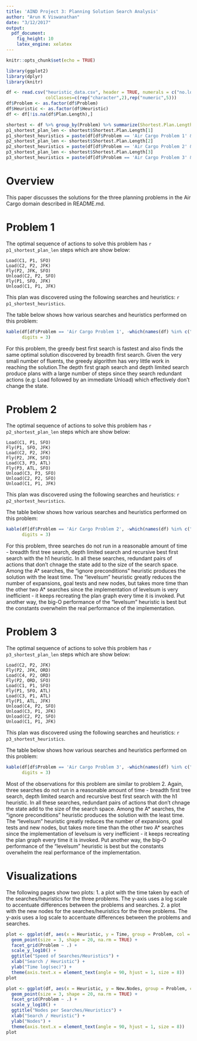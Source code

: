 ```yaml
---
title: 'AIND Project 3: Planning Solution Search Analysis'
author: "Arun K Viswanathan"
date: "3/12/2017"
output:
  pdf_document:
    fig_height: 10
    latex_engine: xelatex
---
```


```r
knitr::opts_chunk$set(echo = TRUE)
```

```r
library(ggplot2)
library(dplyr)
library(knitr)
```

```r
df <- read.csv("heuristic_data.csv", header = TRUE, numerals = c("no.loss"),
               colClasses=c(rep("character",2),rep("numeric",5)))
df$Problem <- as.factor(df$Problem)
df$Heuristic <- as.factor(df$Heuristic)
df <- df[!is.na(df$Plan.Length),]

shortest <- df %>% group_by(Problem) %>% summarize(Shortest.Plan.Length=min(Plan.Length))
p1_shortest_plan_len <- shortest$Shortest.Plan.Length[1]
p1_shortest_heuristics = paste(df[df$Problem == 'Air Cargo Problem 1' & df$Plan.Length == p1_shortest_plan_len,]$Heuristic, collapse = ', ')
p2_shortest_plan_len <- shortest$Shortest.Plan.Length[2]
p2_shortest_heuristics = paste(df[df$Problem == 'Air Cargo Problem 2' & df$Plan.Length == p2_shortest_plan_len,]$Heuristic, collapse = ', ')
p3_shortest_plan_len <- shortest$Shortest.Plan.Length[3]
p3_shortest_heuristics = paste(df[df$Problem == 'Air Cargo Problem 3' & df$Plan.Length == p3_shortest_plan_len,]$Heuristic, collapse = ', ')
```

# Overview

This paper discusses the solutions for the three planning problems in the Air Cargo domain described in README.md. 

# Problem 1 

The optimal sequence of actions to solve this problem has `r p1_shortest_plan_len` steps which are show below:
```
Load(C1, P1, SFO)
Load(C2, P2, JFK)
Fly(P2, JFK, SFO)
Unload(C2, P2, SFO)
Fly(P1, SFO, JFK)
Unload(C1, P1, JFK)
```
This plan was discovered using the following searches and heuristics: `r p1_shortest_heuristics`.

The table below shows how various searches and heuristics performed on this problem:
```r
kable(df[df$Problem == 'Air Cargo Problem 1', -which(names(df) %in% c("Problem"))],
      digits = 3)
```

For this problem, the greedy best first search is fastest and also finds the same optimal solution discovered by
breadth first search. Given the very small number of fluents, the greedy algorithm has very little work in reaching
the solution.The depth first graph search and depth limited search produce plans with a large number of steps since
they search redundant actions (e.g: Load followed by an immediate Unload) which effectively don't change the state.

# Problem 2 

The optimal sequence of actions to solve this problem has `r p2_shortest_plan_len` steps which are show below:
```
Load(C1, P1, SFO)
Fly(P1, SFO, JFK)
Load(C2, P2, JFK)
Fly(P2, JFK, SFO)
Load(C3, P3, ATL)
Fly(P3, ATL, SFO)
Unload(C3, P3, SFO)
Unload(C2, P2, SFO)
Unload(C1, P1, JFK)
```
This plan was discovered using the following searches and heuristics: `r p2_shortest_heuristics`.

The table below shows how various searches and heuristics performed on this problem:
```r
kable(df[df$Problem == 'Air Cargo Problem 2', -which(names(df) %in% c("Problem"))],
      digits = 3)
```

For this problem, three searches do not run in a reasonable amount of time - breadth first tree search, depth
limited search and recursive best first search with the h1 heuristic. In all these searches, redundant pairs of
actions that don't chnage the state add to the size of the search space. Among the A* searches, the "ignore preconditions"
heuristic produces the solution with the least time. The "levelsum" heuristic greatly reduces the number of expansions,
goal tests and new nodes, but takes more time than the other two A* searches since the implementation of levelsum is
very inefficient - it keeps recreating the plan graph every time it is invoked. Put another way, the big-O performance
of the "levelsum" heuristic is best but the constants overwhelm the real performance of the implementation.

# Problem 3 

The optimal sequence of actions to solve this problem has `r p3_shortest_plan_len` steps which are show below:
```
Load(C2, P2, JFK)
Fly(P2, JFK, ORD)
Load(C4, P2, ORD)
Fly(P2, ORD, SFO)
Load(C1, P1, SFO)
Fly(P1, SFO, ATL)
Load(C3, P1, ATL)
Fly(P1, ATL, JFK)
Unload(C4, P2, SFO)
Unload(C3, P1, JFK)
Unload(C2, P2, SFO)
Unload(C1, P1, JFK)
```
This plan was discovered using the following searches and heuristics: `r p3_shortest_heuristics`.

The table below shows how various searches and heuristics performed on this problem:
```r
kable(df[df$Problem == 'Air Cargo Problem 3', -which(names(df) %in% c("Problem"))],
      digits = 3)
```

Most of the observations for this problem are similar to problem 2. Again, three searches do not run in a reasonable 
amount of time - breadth first tree search, depth limited search and recursive best first search with the h1 heuristic. 
In all these searches, redundant pairs of actions that don't chnage the state add to the size of the search space. Among 
the A* searches, the "ignore preconditions" heuristic produces the solution with the least time. The "levelsum" 
heuristic greatly reduces the number of expansions, goal tests and new nodes, but takes more time than the other two 
A* searches since the implementation of levelsum is very inefficient - it keeps recreating the plan graph every 
time it is invoked. Put another way, the big-O performance of the "levelsum" heuristic is best but the constants 
overwhelm the real performance of the implementation.

# Visualizations

The following pages show two plots:
1. a plot with the time taken by each of the searches/heuristics for the three problems. The y-axis
uses a log scale to accentuate differences between the problems and searches. 
2. a plot with the new nodes for the searches/heuristics for the three problems. The y-axis
uses a log scale to accentuate differences between the problems and searches. 

```r
plot <- ggplot(df, aes(x = Heuristic, y = Time, group = Problem, col = Problem)) + 
  geom_point(size = 3, shape = 20, na.rm = TRUE) + 
  facet_grid(Problem ~ .) +
  scale_y_log10() +
  ggtitle("Speed of Searches/Heuristics") +
  xlab("Search / Heuristic") + 
  ylab("Time log(sec)") + 
  theme(axis.text.x = element_text(angle = 90, hjust = 1, size = 8))
plot
```

```r
plot <- ggplot(df, aes(x = Heuristic, y = New.Nodes, group = Problem, col = Problem)) + 
  geom_point(size = 3, shape = 20, na.rm = TRUE) + 
  facet_grid(Problem ~ .) +
  scale_y_log10() +
  ggtitle("Nodes per Searches/Heuristics") +
  xlab("Search / Heuristic") + 
  ylab("Nodes") + 
  theme(axis.text.x = element_text(angle = 90, hjust = 1, size = 8))
plot
```
